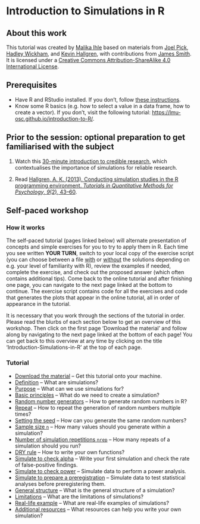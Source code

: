 # Introduction to Simulations in R

## About this work
This tutorial was created by [Malika Ihle](https://www.osc.uni-muenchen.de/about_us/coordinator/index.html) based on materials from [Joel Pick](https://joelpick.wixsite.com/research), [Hadley Wickham](https://www.yumpu.com/en/document/view/19077330/simulation-hadley-wickham), and [Kevin Hallgren](https://doi.org/10.20982/tqmp.09.2.p043), with contributions from [James Smith](https://github.com/worcjamessmith).   
It is licensed under a [Creative Commons Attribution-ShareAlike 4.0 International License](https://creativecommons.org/licenses/by-sa/4.0/).

## Prerequisites

* Have R and RStudio installed. If you don't, follow [these instructions](https://lmu-osc.github.io/Introduction-RStudio-Git-GitHub/installing_software.html).  
* Know some R basics (e.g. how to select a value in a data frame, how to create a vector). If you don't, visit the following tutorial: <a href="https://lmu-osc.github.io/introduction-to-R/" target ="_blank">https://lmu-osc.github.io/introduction-to-R/</a>.  

## Prior to the session: optional preparation to get familiarised with the subject
1) Watch this [30-minute introduction to credible research](https://osf.io/xtmek/), which contextualises the importance of simulations for reliable research. 

2) Read [Hallgren, A. K. (2013). Conducting simulation studies in the R programming environment. *Tutorials in Quantitative Methods for Psychology*, *9*(2), 43–60](https://doi.org/10.20982/tqmp.09.2.p043).

## Self-paced workshop
### How it works
The self-paced tutorial (pages linked below) will alternate presentation of concepts and simple exercises for you to try to apply them in R. Each time you see written **YOUR TURN**, switch to your local copy of the exercise script (you can choose between a file <a href="https://github.com/lmu-osc/Introduction-Simulations-in-R/blob/main/exercise_script_with_solutions.R" target ="_blank">with</a> or <a href="https://github.com/lmu-osc/Introduction-Simulations-in-R/blob/main/exercise_script_without_solutions.R" target ="_blank">without</a> the solutions depending on e.g. your level of familiarity with R), review the examples if needed, complete the exercise, and check out the proposed answer (which often contains additional tips). Come back to the online tutorial and after finishing one page, you can navigate to the next page linked at the bottom to continue. The exercise script contains code for all the exercises and code that generates the plots that appear in the online tutorial, all in order of appearance in the tutorial.  

It is necessary that you work through the sections of the tutorial in order. Please read the blurbs of each section below to get an overview of this workshop. Then click on the first page 'Download the material' and follow along by navigating to the next page linked at the bottom of each page! You can get back to this overview at any time by clicking on the title 'Introduction-Simulations-in-R' at the top of each page.
 

### Tutorial
* [Download the material](./tutorial_pages/download-repo.qmd) – Get this tutorial onto your machine.
* [Definition](./tutorial_pages/definition.qmd) – What are simulations?
* [Purpose](./tutorial_pages/purpose.qmd) – What can we use simulations for?
* [Basic principles](./tutorial_pages/basic-principles.qmd) – What do we need to create a simulation?
* [Random number generators](./tutorial_pages/random-numbers-generators.qmd) – How to generate random numbers in R?
* [Repeat](./tutorial_pages/repeat.qmd) – How to repeat the generation of random numbers multiple times?
* [Setting the seed](./tutorial_pages/seed.qmd) – How can you generate the same random numbers?
* [Sample size `n`](./tutorial_pages/sample-size-n.qmd) – How many values should you generate within a simulation?
* [Number of simulation repetitions `nrep`](./tutorial_pages/number-of-simulations-nrep.qmd) – How many repeats of a simulation should you run?
* [DRY rule](./tutorial_pages/dry-rule.qmd) – How to write your own functions?
* [Simulate to check alpha](./tutorial_pages/check-alpha.qmd) – Write your first simulation and check the rate of false-positive findings.  
* [Simulate to check power](./tutorial_pages/check-power.qmd) – Simulate data to perform a power analysis.  
* [Simulate to prepare a preregistration](./tutorial_pages/simulate-for-preregistration.qmd) – Simulate data to test statistical analyses before preregistering them.  
* [General structure](./tutorial_pages/general-structure.qmd) – What is the general structure of a simulation?
* [Limitations](./tutorial_pages/limitations.qmd) – What are the limitations of simulations?
* [Real-life example](./tutorial_pages/real-life-example.qmd) – What are real-life examples of simulations?
* [Additional resources](./tutorial_pages/resources.qmd) – What resources can help you write your own simulation?



